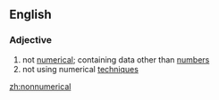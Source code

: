 ==English==

===Adjective===
{{en-adj|-}}

# not [[numerical]]; containing data other than [[number]]s
# not using numerical [[techniques]]

[[zh:nonnumerical]]